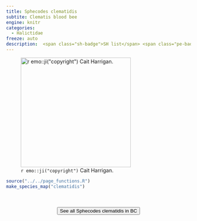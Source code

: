 ```yaml
---
title: Sphecodes clematidis
subtite: Clematis blood bee
engine: knitr
categories:
  - Halictidae
freeze: auto
description:  <span class="sh-badge">SH list</span> <span class="pe-badge">PM Evidence</span>
---
```

![`r emo::ji("copyright")` Cait Harrigan.](/files/no_bee.png){height=300}





```r
source("../../page_functions.R")
make_species_map("clematidis")
```
<br><br>
<center>


<a href="NA"><button type="button" class="btn btn-secondary">See all Sphecodes clematidis in BC <i class="fa-solid fa-arrow-up-right-from-square"></i> </button></a>
</center>
